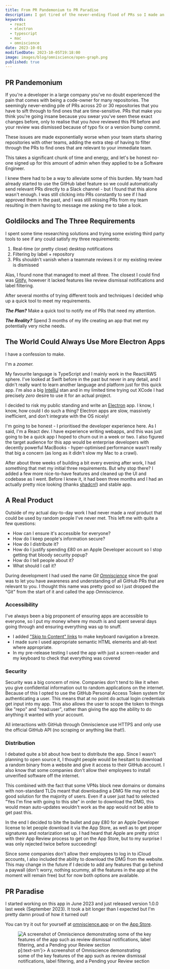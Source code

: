 ```yaml
---
title: From PR Pandemonium to PR Paradise
description: I got tired of the never-ending flood of PRs so I made an app to help me de-clutter
keywords:
  - react
  - electron
  - typescript
  - mac
  - omniscience
date: 2023-10-01
modifiedDate: 2023-10-05T19:18:00
image: images/blog/omniscience/open-graph.png
published: true
---
```


## PR Pandemonium

If you're a developer in a large company you've no doubt experienced the pain that comes with being a code-owner for
many repositories.
The seemingly never-ending pile of PRs across 20 or 30 repositories that you have to sift through to
find ones that are time-sensitive.
PRs that make you think you're going insane because you swear you've seen these exact changes
before, only to realise that you _have_ reviewed this PR before and your review was dismissed because of typo fix or a
version bump commit.

These issues are made exponentially worse when your team starts sharing repositories with other teams, adding the
extra step of having to filter through the PRs to find ones that are relevant to your immediate team.

This takes a significant chunk of time and energy, and let's be honest no-one signed up for this amount of
admin when they applied to be a Software Engineer.

I knew there had to be a way to alleviate some of this burden. My team had already started to use the GitHub label
feature so we could automatically send relevant PRs directly to a Slack channel - but I found that this alone wasn't
enough. I was still clicking into PRs constantly to see if I had approved them in the past,
and I was still missing PRs from my team resulting in them having to message me asking me to take a look.

## Goldilocks and The Three Requirements

I spent some time researching solutions and trying some existing third party tools to see if any could satisfy my
three requirements:

1. Real-time (or pretty close) desktop notifications
2. Filtering by label + repository
3. PRs shouldn't vanish when a teammate reviews it or my existing review is dismissed

Alas, I found none that managed to meet all three. The closest I could find was [Gitify](https://www.gitify.io/),
however it lacked features like review dismissal notifications and label filtering.

After several months of trying different tools and techniques I decided whip up a quick tool to meet my requirements.

**_The Plan?_**
Make a quick tool to notify me of PRs that need my attention.

**_The Reality?_**
Spend 3 months of my life creating an app that met my potentially very niche needs.

## The World Could Always Use More Electron Apps

I have a confession to make.

I'm a _zoomer._

My favourite language is TypeScript and I mainly work in the React/AWS sphere. I've looked at Swift before in the
past but never in any detail, and I didn't really want to learn another language and platform just for this quick app.
I'm also a big [IntelliJ](https://www.jetbrains.com/idea/) stan and in my limited time trying out XCode I had precisely
_zero_ desire to use it for an actual project.

I decided to risk my public standing and write an [Electron](https://electronjs.org/) app. I know, I know, how could
I do such a thing? Electron apps are slow, massively inefficient, and don't integrate with the OS nicely!

I'm going to be honest - I prioritised the developer experience here. As I said, I'm a React dev. I have experience
writing webapps, and this was just going to be a quick app I hoped to churn out in a week or two. I also figured
the target audience for this app would be enterprise developers with decently powerful MacBooks - hyper-optimised
performance wasn't really that big a concern (as long as it didn't slow my Mac to a crawl).

After about three weeks of building a bit every evening after work, I had something that met my initial three
requirements. But why stop there? I added a few more nice-to-have features and cleaned up the UI and codebase as I
went. Before I knew it, it had been three months and I had an actually pretty nice looking
(thanks [shadcn!](https://ui.shadcn.com/)) and stable app.

## A Real Product

Outside of my actual day-to-day work I had never made a _real_ product that could be used by random people I've
never met. This left me with quite a few questions:

- How can I ensure it's accessible for everyone?
- How do I keep people's information secure?
- How do I distribute it?
- How do I justify spending £80 on an Apple Developer account so I stop getting that bloody security popup?
- How do I tell people about it?
- What should I call it?

During development I had used the name _Git [Omniscience](https://www.merriam-webster.com/dictionary/omniscient)_
since the goal was to let you have awareness and understanding of all GitHub PRs that are relevant to you. I thought
this name was pretty good so I just dropped the "Git" from the start of it and called the app _Omniscience_.

### Accessibility

I've always been a big proponent of ensuring apps are accessible to everyone, so I put my money where my mouth is
and spent several days going through and ensuring everything was up to snuff.

- I added ["Skip to Content" links](https://css-tricks.com/how-to-create-a-skip-to-content-link/) to make keyboard
  navigation a breeze.
- I made sure I used appropriate semantic HTML elements and alt-text where appropriate.
- In my pre-release testing I used the app with just a screen-reader and my keyboard to check that everything was
  covered

### Security

Security was a big concern of mine. Companies don't tend to like it when you give confidential information out to
random applications on the internet. Because of this I opted to use the GitHub Personal Access Token system for
authenticating a user. This means that at no point do actual login credentials get input into my app. This also
allows the user to scope the token to things like "repo" and "read:user", rather than giving the app the ability to
do anything it wanted with your account.

All interactions with GitHub through Omniscience use HTTPS and only use the official GitHub API (no scraping or
anything like that!).

### Distribution

I debated quite a bit about how best to distribute the app. Since I wasn't planning to open source it, I thought
people would be hesitant to download a random binary from a website and give it access to their GitHub account. I
also know that some companies don't allow their employees to install unverified software off the internet.

This combined with the fact that some VPNs block new domains or domains with non-standard TLDs meant that
downloading a DMG file may not be a good solution for the majority of users. Even if a user just had to selected
"Yes I'm fine with going to this site" in order to download the DMG, this would mean auto-updates wouldn't work as
the app would not be able to get past this.

In the end I decided to bite the bullet and pay £80 for an Apple Developer license to let people download it via the
App Store, as well as to get proper signatures and notarization set up. I had heard that Apple are pretty strict
with their App Review process to get on the App Store, but to my surprise I was only rejected twice before succeeding!

Since some companies don't allow their employees to log in to iCloud accounts, I also included the ability to
download the DMG from the website. This may change in the future if I decide to add any features that go behind a
paywall (don't worry, nothing scummy, all the features in the app at the moment will remain free) but for now both
options are available.

## PR Paradise

I started working on this app in June 2023 and just released version 1.0.0 last week (September 2023). It took a bit
longer than I expected but I'm pretty damn proud of how it turned out!

You can try it out for yourself at [omniscience.app](https://omniscience.app?utm_campaign=blog1) or on the
[App Store](https://apps.apple.com/gb/app/omniscience-for-github/id6467049481?mt=12).

<figure className={'mx-auto my-4 md:w-3/4'}>
	<img
		src="/images/blog/omniscience/light-home.png"
		alt="A screenshot of Omniscience demonstrating some of the key features of the app such as review dismissal
		notifications, label filtering, and a Pending your Review section"
		className={
			'mx-auto block aspect-video rounded-md object-contain dark:hidden '
		}
	/>
	<img
		src="/images/blog/omniscience/dark-home.png"
		alt="A screenshot of Omniscience demonstrating some of the key features of the app such as review dismissal
		notifications, label filtering, and a Pending your Review section"
		className={
			'mx-auto hidden aspect-video rounded-md object-contain dark:block'
		}
	/>
	<figcaption className={'text-center italic [&>p]:text-sm'}>
		A screenshot of Omniscience demonstrating some of the key features of the
		app such as review dismissal notifications, label filtering, and a Pending
		your Review section
	</figcaption>
</figure>
